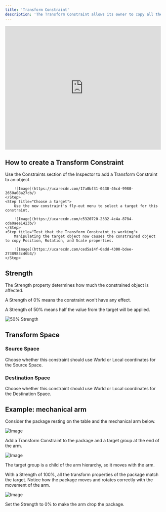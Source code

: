 ```yaml
---
title: 'Transform Constraint'
description: 'The Transform Constraint allows its owner to copy all the transformation properties from a target object, regardless of their hierarchical relationships. These properties include Position, Rotation, and Scale.'
---
```


<iframe width="100%" height="400" src="https://www.youtube.com/embed/pJfWNtVBrvM?si=y4ZHHIizreYLEiu7" title="YouTube video player" frameborder="0" allow="accelerometer; autoplay; clipboard-write; encrypted-media; gyroscope; picture-in-picture; web-share" referrerpolicy="strict-origin-when-cross-origin" allowfullscreen></iframe>

## How to create a Transform Constraint 

<Steps>
    <Step title="Add a Transform Constraint to an object">
        Use the Constraints section of the Inspector to add a Transform Constraint to an object.

        ![Image](https://ucarecdn.com/17a0bf31-0430-46cd-9980-2650a08a27cb/)
    </Step>
    <Step title="Choose a target">
        Use the new constraint's fly-out menu to select a target for this constraint.

        ![Image](https://ucarecdn.com/c5320720-2332-4c4a-8784-cda0aee1423b/)
    </Step>
    <Step title="Test that the Transform Constraint is working">
        Manipulating the target object now causes the constrained object to copy Position, Rotation, and Scale properties.

        ![Image](https://ucarecdn.com/ced5a14f-0add-4300-bdee-2738983c46b3/)
    </Step>
</Steps>

## Strength 

The Strength property determines how much the constrained object is affected.

A Strength of 0% means the constraint won't have any effect.

A Strength of 50% means half the value from the target will be applied.

![50% Strength](https://ucarecdn.com/73b4a724-6707-4cd0-80a0-5e6813327a5a/)

## Transform Space 

### Source Space 

Choose whether this constraint should use World or Local coordinates for the Source Space.

### Destination Space 

Choose whether this constraint should use World or Local coordinates for the Destination Space.

## Example: mechanical arm 

Consider the package resting on the table and the mechanical arm below.

![Image](https://ucarecdn.com/6c362145-62a9-4af2-8986-5751d1846cc7/)

Add a Transform Constraint to the package and a target group at the end of the arm.

![Image](https://ucarecdn.com/86ac428d-ed87-4846-b448-4504214ed127/)

The target group is a child of the arm hierarchy, so it moves with the arm.

With a Strength of 100%, all the transform properties of the package match the target. Notice how the package moves and rotates correctly with the movement of the arm.

![Image](https://ucarecdn.com/411ce58c-031c-4f34-88c4-a7f40a5efbc0/)

Set the Strength to 0% to make the arm drop the package.